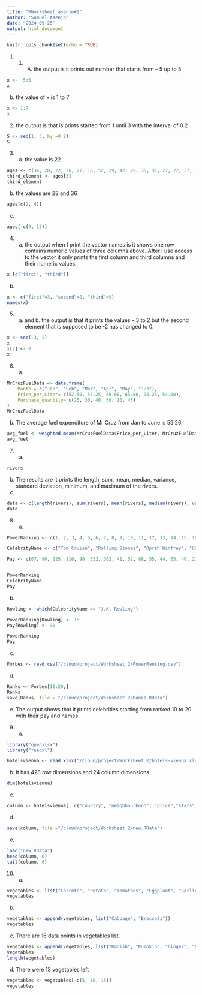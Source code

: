 ```yaml
---
title: "RWorksheet_asenjo#2"
author: "Samuel Asenjo"
date: "2024-09-25"
output: html_document
---
```


```r
knitr::opts_chunk$set(echo = TRUE)
```

1. 1.	A.  the output is it prints out number that starts from – 5 up to 5

```r
x <- -5:5
x

```
b. the value of x is 1 to 7
```r
x <- 1:7
x
```
2. the output is that is prints started from 1 until 3 with the interval of 0.2
```r
S <- seq(1, 3, by =0.2)
S 

```
3. a. the value is 22
```r
ages <- c(34, 28, 22, 36, 27, 18, 52, 39, 42, 29, 35, 31, 27, 22, 37, 34, 19, 20, 57, 49, 50, 37, 46, 25, 17, 37, 43, 53, 41, 51, 35, 24, 33, 41, 53, 40, 18, 44, 38, 41, 48, 27, 39, 19, 30, 61, 54, 58, 26, 18)
third_element <- ages[3]
third_element

```
b. the values are 28 and 36
```r
ages[c(2, 4)] 
```
c. 
```r
ages[-c(4, 12)] 
```

4. a. the output when I print the vector names is it shows one row contains numeric values of three columns above. After I use access to the vector it only prints the first column and third columns and their numeric values. 
```r
x [c("first", "third")]
```

b.
```r
x <- c("first"=3, "second"=0, "third"=9)
names(x)

```
5.	a. and b. the output is that it prints the values – 3 to 2 but the second element that is supposed to be -2 has changed to 0.
```r
x <- seq(-3, 2)
x
x[2] <- 0
x

```
6. a. 
```r
MrCruzFuelData <- data.frame(
    Month = c("Jan", "Feb", "Mar", "Apr", "May", "Jun"),
    Price_per_Liter= c(52.50, 57.25, 60.00, 65.00, 74.25, 54.00),
    Purchase_quantity= c(25, 30, 40, 50, 10, 45)
)
MrCruzFuelData
```
b. The average fuel expenditure of Mr Cruz from Jan to June is 59.26.
```r
avg_fuel <- weighted.mean(MrCruzFuelData$Price_per_Liter, MrCruzFuelData$Purchase_quantity)
avg_fuel
```
7. a.
```r
rivers
```
b. The results are it prints the length, sum, mean, median, variance, standard deviation, minimum, and maximum of the rivers.
c.
```r
data <- c(length(rivers), sum(rivers), mean(rivers), median(rivers), var(rivers), sd(rivers), min(rivers), max(rivers))
data
```
8. a.
```r

PowerRanking <- c(1, 2, 3, 4, 5, 6, 7, 8, 9, 10, 11, 12, 13, 14, 15, 16, 17, 18, 19, 20, 21, 22, 23, 24, 25)

CelebrityName <- c("Tom Cruise", "Rolling Stones", "Oprah Winfrey", "U2", "Tiger Woods", "Steven Spielberg", "Howard Stern", "50 Cent", "Cast of the Sopranos", "Dan Brown", "Bruce Springsteen", "Donald Trump", "Muhammad Ali", "Paul McCartney", "George Lucas", "Elton John", "David Letterman", "Phil Mickelson", "J.K. Rowling", "Brad Pitt", "Peter Jackson", "Dr. Phil McGraw", "Jay Leno", "Celine Dion", "Kobe Bryant")

Pay <- c(67, 90, 225, 110, 90, 332, 302, 41, 52, 88, 55, 44, 55, 40, 233, 34, 40, 47, 75, 25, 39, 45, 32, 40, 31)


PowerRanking
CelebrityName
Pay
```
b. 
```r
Rowling <- which(CelebrityName == "J.K. Rowling") 

PowerRanking[Rowling] <- 15
Pay[Rowling] <- 90

PowerRanking
Pay

```
c. 
```r
Forbes <- read.csv("/cloud/project/Worksheet 2/PowerRanking.csv")
```
d. 
```r
Ranks <- Forbes[10:20,]
Ranks
save(Ranks, file = "/cloud/project/Worksheet 2/Ranks.RData")
```
e. The output shows that it prints celebrities starting from ranked 10 to 20 with their pay and names.

9. a. 
```r
library("openxlsx")
library("readxl")

hotelsvienna <- read_xlsx("/cloud/project/Worksheet 2/hotels-vienna.xlsx")
```
b. It has 428 row dimensions and 24 column dimensions
```r
dim(hotelsvienna)
```
c. 
```r
column <- hotelsvienna[, c("country", "neighbourhood", "price","stars", "accommodation_type", "rating")]
```
d. 
```r
save(column, file ="/cloud/project/Worksheet 2/new.RData")
```

e. 
```r
load("new.RData")
head(column, 6)
tail(column, 6)
```
10. a. 
```r
vegetables <- list("Carrots", "Potato", "Tomatoes", "Eggplant", "Garlic", "Cucumber", "Bell_Pepper", "Chili_Pepper", "Onion", "Black Beans" )
vegetables
```
b. 
```r
vegetables <- append(vegetables, list("Cabbage", "Broccoli"))
vegetables
```
c. There are 16 data points in vegetables list.
```r
vegetables <- append(vegetables, list("Radish", "Pumpkin", "Ginger", "Leek"))
vegetables
length(vegetables)
```
d. There were 13 vegetables left
```r
vegetables <- vegetables[-c(5, 10, 15)]
vegetables
```

